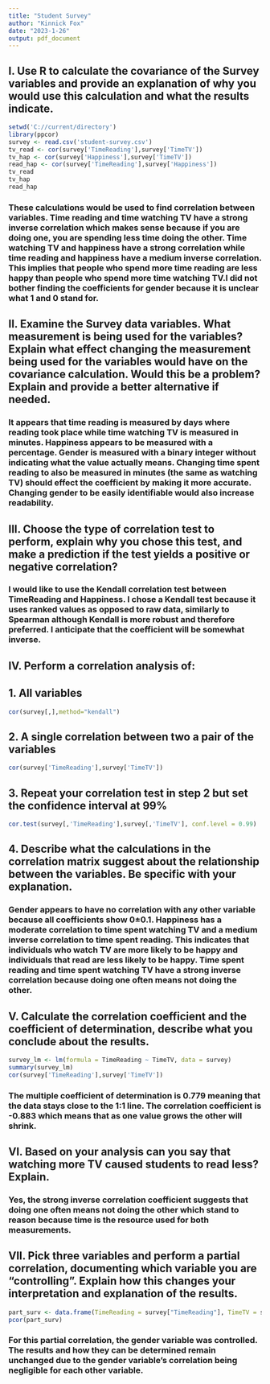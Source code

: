 ---
title: "Student Survey"
author: "Kinnick Fox"
date: "2023-1-26"
output: pdf_document
---

## I. Use R to calculate the covariance of the Survey variables and provide an explanation of why you would use this calculation and what the results indicate.

```{R}
setwd('C://current/directory')
library(ppcor)
survey <- read.csv('student-survey.csv')
tv_read <- cor(survey['TimeReading'],survey['TimeTV'])
tv_hap <- cor(survey['Happiness'],survey['TimeTV'])
read_hap <- cor(survey['TimeReading'],survey['Happiness'])
tv_read
tv_hap
read_hap
```

### These calculations would be used to find correlation between variables. Time reading and time watching TV have a strong inverse correlation which makes sense because if you are doing one, you are spending less time doing the other. Time watching TV and happiness have a strong correlation while time reading and happiness have a medium inverse correlation. This implies that people who spend more time reading are less happy than people who spend more time watching TV.I did not bother finding the coefficients for gender because it is unclear what 1 and 0 stand for.

## II. Examine the Survey data variables. What measurement is being used for the variables? Explain what effect changing the measurement being used for the variables would have on the covariance calculation. Would this be a problem? Explain and provide a better alternative if needed.

### It appears that time reading is measured by days where reading took place while time watching TV is measured in minutes. Happiness appears to be measured with a percentage. Gender is measured with a binary integer without indicating what the value actually means. Changing time spent reading to also be measured in minutes (the same as watching TV) should effect the coefficient by making it more accurate. Changing gender to be easily identifiable would also increase readability.

## III. Choose the type of correlation test to perform, explain why you chose this test, and make a prediction if the test yields a positive or negative correlation?

### I would like to use the Kendall correlation test between TimeReading and Happiness. I chose a Kendall test because it uses ranked values as opposed to raw data, similarly to Spearman although Kendall is more robust and therefore preferred. I anticipate that the coefficient will be somewhat inverse.

## IV. Perform a correlation analysis of:

## 1. All variables

```{r}
cor(survey[,],method="kendall")
```

## 2. A single correlation between two a pair of the variables

```{r}
cor(survey['TimeReading'],survey['TimeTV'])
```

## 3. Repeat your correlation test in step 2 but set the confidence interval at 99%

```{r}
cor.test(survey[,'TimeReading'],survey[,'TimeTV'], conf.level = 0.99)
```

## 4. Describe what the calculations in the correlation matrix suggest about the relationship between the variables. Be specific with your explanation.

### Gender appears to have no correlation with any other variable because all coefficients show 0±0.1. Happiness has a moderate correlation to time spent watching TV and a medium inverse correlation to time spent reading. This indicates that individuals who watch TV are more likely to be happy and individuals that read are less likely to be happy. Time spent reading and time spent watching TV have a strong inverse correlation because doing one often means not doing the other.

## V. Calculate the correlation coefficient and the coefficient of determination, describe what you conclude about the results.

```{r}
survey_lm <- lm(formula = TimeReading ~ TimeTV, data = survey)
summary(survey_lm)
cor(survey['TimeReading'],survey['TimeTV'])
```

### The multiple coefficient of determination is 0.779 meaning that the data stays close to the 1:1 line. The correlation coefficient is -0.883 which means that as one value grows the other will shrink.

## VI. Based on your analysis can you say that watching more TV caused students to read less? Explain.

### Yes, the strong inverse correlation coefficient suggests that doing one often means not doing the other which stand to reason because time is the resource used for both measurements.

## VII. Pick three variables and perform a partial correlation, documenting which variable you are "controlling". Explain how this changes your interpretation and explanation of the results.

```{r}
part_surv <- data.frame(TimeReading = survey["TimeReading"], TimeTV = survey["TimeTV"], Happiness = survey["Happiness"])
pcor(part_surv)
```

### For this partial correlation, the gender variable was controlled. The results and how they can be determined remain unchanged due to the gender variable's correlation being negligible for each other variable.
